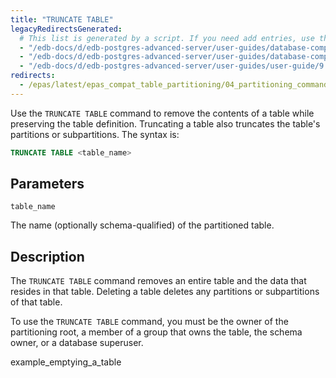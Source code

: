```yaml
---
title: "TRUNCATE TABLE"
legacyRedirectsGenerated:
  # This list is generated by a script. If you need add entries, use the `legacyRedirects` key.
  - "/edb-docs/d/edb-postgres-advanced-server/user-guides/database-compatibility-for-oracle-developers-guide/9.6/Database_Compatibility_for_Oracle_Developers_Guide_v9.6.1.115.html"
  - "/edb-docs/d/edb-postgres-advanced-server/user-guides/database-compatibility-for-oracle-developers-guide/9.5/Database_Compatibility_for_Oracle_Developers_Guide.1.340.html"
  - "/edb-docs/d/edb-postgres-advanced-server/user-guides/user-guide/9.5/EDB_Postgres_Enterprise_Guide.1.064.html"
redirects:
  - /epas/latest/epas_compat_table_partitioning/04_partitioning_commands_compatible_with_oracle_databases/15_truncate_table/ #generated for docs/epas/reorg-role-use-case-mode
---
```


<div id="truncate_table" class="registered_link"></div>

Use the `TRUNCATE TABLE` command to remove the contents of a table while preserving the table definition. Truncating a table also truncates the table's partitions or subpartitions. The syntax is:

```sql
TRUNCATE TABLE <table_name>
```

## Parameters

`table_name`

 The name (optionally schema-qualified) of the partitioned table.

## Description

The `TRUNCATE TABLE` command removes an entire table and the data that resides in that table. Deleting a table deletes any partitions or subpartitions of that table.

To use the `TRUNCATE TABLE` command, you must be the owner of the partitioning root, a member of a group that owns the table, the schema owner, or a database superuser.

<div class="toctree" maxdepth="3">

example_emptying_a_table

</div>
